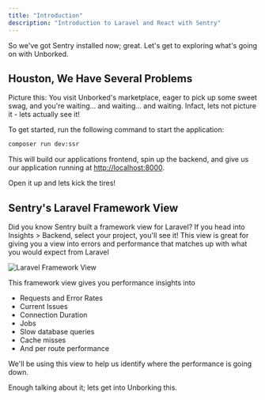 ```yaml
---
title: "Introduction"
description: "Introduction to Laravel and React with Sentry"
---
```


So we've got Sentry installed now; great. Let's get to exploring what's going on with Unborked.

## Houston, We Have Several Problems

Picture this: You visit Unborked's marketplace, eager to pick up some sweet swag, and you're waiting... and waiting... and waiting. Infact, lets not picture it - lets actually see it! 

To get started, run the following command to start the application:

```bash
composer run dev:ssr
```

This will build our applications frontend, spin up the backend, and give us our application running at [http://localhost:8000](http://localhost:8000).

Open it up and lets kick the tires! 

## Sentry's Laravel Framework View 

Did you know Sentry built a framework view for Laravel? If you head into Insights > Backend, select your project, you'll see it! This view is great for giving you a view into errors and performance that matches up with what you would expect from 
Laravel

![Laravel Framework View](/../../assets/img/SentryLaravelView.png)

This framework view gives you performance insights into 

- Requests and Error Rates 
- Current Issues 
- Connection Duration 
- Jobs 
- Slow database queries 
- Cache misses 
- And per route performance

We'll be using this view to help us identify where the performance is going down.

Enough talking about it; lets get into Unborking this.

